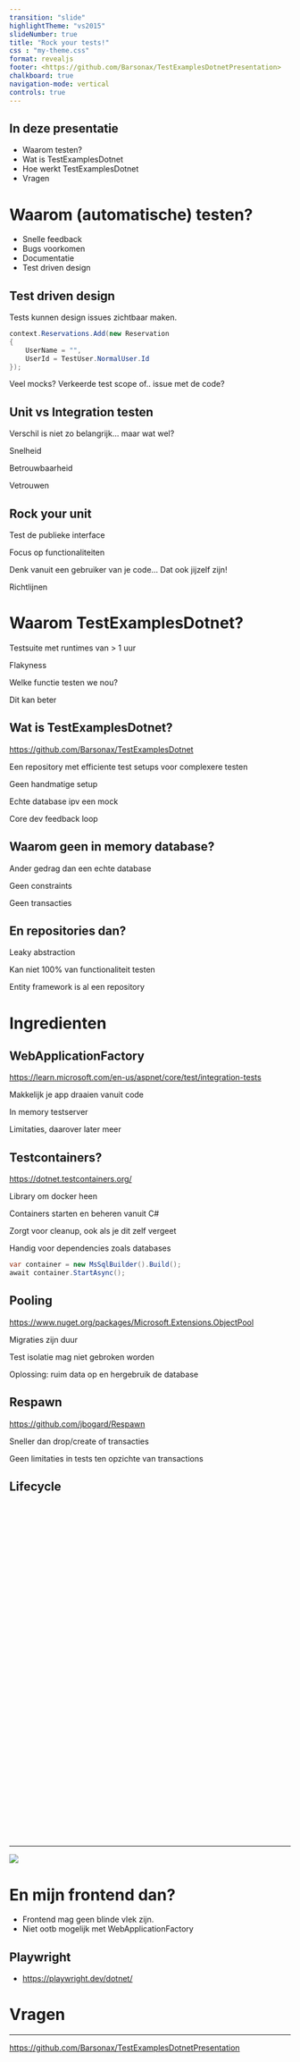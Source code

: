 ```yaml
---
transition: "slide"
highlightTheme: "vs2015"
slideNumber: true
title: "Rock your tests!"
css : "my-theme.css"
format: revealjs
footer: <https://github.com/Barsonax/TestExamplesDotnetPresentation>
chalkboard: true
navigation-mode: vertical
controls: true
---
```


## In deze presentatie

- Waarom testen?
- Wat is TestExamplesDotnet
- Hoe werkt TestExamplesDotnet
- Vragen

# Waarom (automatische) testen?

- Snelle feedback
- Bugs voorkomen
- Documentatie
- Test driven design

## Test driven design

Tests kunnen design issues zichtbaar maken.

::: {.fragment}
```cs
context.Reservations.Add(new Reservation
{
    UserName = "",
    UserId = TestUser.NormalUser.Id
});
```
:::

<span class="fragment">Veel mocks? </span> <span class="fragment">Verkeerde test scope of..</span> <span class="fragment"> issue met de code? </span>

## Unit vs Integration testen

 <span class="fragment">Verschil is niet zo belangrijk...</span> <span class="fragment"> maar wat wel?</span>

 <span class="fragment">Snelheid</span>

 <span class="fragment">Betrouwbaarheid</span>

 <span class="fragment">Vetrouwen</span>

## Rock your unit

<span class="fragment">Test de publieke interface</span>

<span class="fragment">Focus op functionaliteiten</span>

<span class="fragment">Denk vanuit een gebruiker van je code...</span> <span class="fragment">Dat ook jijzelf zijn!</span>

<span class="fragment">Richtlijnen</span>

# Waarom TestExamplesDotnet?

<span class="fragment">Testsuite met runtimes van > 1 uur</span>

<span class="fragment">Flakyness</span>

<span class="fragment">Welke functie testen we nou?</span>

<span class="fragment">Dit kan beter</span>

## Wat is TestExamplesDotnet?

<https://github.com/Barsonax/TestExamplesDotnet>

Een repository met efficiente test setups voor complexere testen

<span class="fragment">Geen handmatige setup</span>

<span class="fragment">Echte database ipv een mock</span>

<span class="fragment">Core dev feedback loop</span>

## Waarom geen in memory database?

<span class="fragment">Ander gedrag dan een echte database</span>

<span class="fragment">Geen constraints</span>

<span class="fragment">Geen transacties</span>


## En repositories dan?

<span class="fragment">Leaky abstraction</span>

<span class="fragment">Kan niet 100% van functionaliteit testen</span>

<span class="fragment">Entity framework is al een repository</span>

# Ingredienten

## WebApplicationFactory

<https://learn.microsoft.com/en-us/aspnet/core/test/integration-tests>

<span class="fragment">Makkelijk je app draaien vanuit code</span>

<span class="fragment">In memory testserver</span>

<span class="fragment">Limitaties, daarover later meer</span>

## Testcontainers?

<https://dotnet.testcontainers.org/>

<span class="fragment">Library om docker heen</span>

<span class="fragment">Containers starten en beheren vanuit C#</span>

<span class="fragment">Zorgt voor cleanup, ook als je dit zelf vergeet</span>

<span class="fragment">Handig voor dependencies zoals databases</span>

<span class="fragment">

```cs
var container = new MsSqlBuilder().Build();
await container.StartAsync();
```

</span>

## Pooling

<https://www.nuget.org/packages/Microsoft.Extensions.ObjectPool>

<span class="fragment">Migraties zijn duur</span>

<span class="fragment">Test isolatie mag niet gebroken worden</span>

<span class="fragment">Oplossing: </span><span class="fragment">ruim data op en hergebruik de database</span>

## Respawn

<https://github.com/jbogard/Respawn>

<span class="fragment">Sneller dan drop/create of transacties</span>

<span class="fragment">Geen limitaties in tests ten opzichte van transactions</span>

## Lifecycle

<a>
    <img height=600em data-src="media/ApiTestsFlowChart.drawio.svg">
</a>

---

![](media/2000testsin10sec.gif)

# En mijn frontend dan?

- Frontend mag geen blinde vlek zijn.
- Niet ootb mogelijk met WebApplicationFactory

## Playwright

- <https://playwright.dev/dotnet/>

# Vragen

---

<https://github.com/Barsonax/TestExamplesDotnetPresentation>